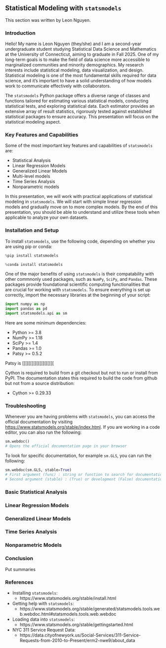 ## Statistical Modeling with `statsmodels`

This section was written by Leon Nguyen.

### Introduction

Hello! My name is Leon Nguyen (they/she) and I am a second-year undergraduate 
student studying Statistical Data Science and Mathematics at the University 
of Connecticut, aiming to graduate in Fall 2025. One of my long-term goals is to 
make the field of data science more accessible to marginalized communities and 
minority demographics. My research interests include statistical modeling, 
data visualization, and design. Statistical modeling is one of the most 
fundamental skills required for data science, and it's important to have a solid 
understanding of how models work to communicate effectively with collaborators. 

The `statsmodels` Python package offers a diverse range of classes and functions 
tailored for estimating various statistical models, conducting statistical tests, 
and exploring statistical data. Each estimator provides an extensive array of 
result statistics, rigorously tested against established statistical packages to 
ensure accuracy. This presentation will focus on the statistical modeling aspect.

### Key Features and Capabilities

Some of the most important key features and capabilities of `statsmodels` are:

+ Statistical Analysis
+ Linear Regression Models
+ Generalized Linear Models
+ Multi-level models 
+ Time Series Analysis
+ Nonparametric models

In this presentation, we will work with practical applications of statistical 
modeling in `statsmodels`. We will start with simple linear regression  
models and gradually move on to more complex models. By the end of this  
presentation, you should be able to understand and utilize these tools when 
applicable to analyze your own datasets. 

### Installation and Setup

To install `statsmodels`, use the following code, depending on whether you are 
using pip or conda: 
```python
%pip install statsmodels
```

```python
%conda install statsmodels
```

One of the major benefits of using `statsmodels` is their compatability with 
other commnonly used packages, such as `NumPy`, `SciPy`, and `Pandas`. 
These packages provide foundational scientific computing functionalities that  
are crucial for working with `statsmodels`. To ensure everything is set up  
correctly, import the necessary libraries at the beginning of your script:

```python
import numpy as np
import pandas as pd
import statsmodels.api as sm
```

Here are some minimum dependencies:

+ Python >= 3.8
+ NumPy >= 1.18
+ SciPy >= 1.4
+ Pandas >= 1.0
+ Patsy >= 0.5.2

Patsy is [[[[[[[[[[[[[[[[[[[[

Cython is required to build from a git checkout but not to run or install from 
PyPI. The documentation states this required to build the code from github but 
not from a source distribution:

+ Cython >= 0.29.33 

### Troubleshooting

Whenever you are having problems with `statsmodels`, you can access the  
official documentation by visiting [https://www.statsmodels.org/stable/index.html](https://www.statsmodels.org/stable/index.html). If you are working in a code editor, you can also run 
the following:
```python
sm.webdoc() 
# Opens the official documentation page in your browser
```

To look for specific documentation, for example `sm.GLS`, you can run the following:
```python
sm.webdoc(sm.GLS, stable=True)
# First argument (func) : string or function to search for documentation
# Second argument (stable) : (True) or development (False) documentation, default is stable
```

### Basic Statistical Analysis

### Linear Regression Models

### Generalized Linear Models

### Time Series Analysis

### Nonparametric Models

### Conclusion

Put summaries

### References

* Installing `statsmodels`:
    + https://www.statsmodels.org/stable/install.html

* Getting help with `statsmodels`:
    + https://www.statsmodels.org/stable/generated/statsmodels.tools.web.webdoc.html#statsmodels.tools.web.webdoc

* Loading data into `statsmodels`:
    + https://www.statsmodels.org/stable/gettingstarted.html

* NYC 311 Service Request Data:
    + https://data.cityofnewyork.us/Social-Services/311-Service-Requests-from-2010-to-Present/erm2-nwe9/about_data

